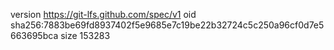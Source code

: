 version https://git-lfs.github.com/spec/v1
oid sha256:7883be69fd8937402f5e9685e7c19be22b32724c5c250a96cf0d7e5663695bca
size 153283
